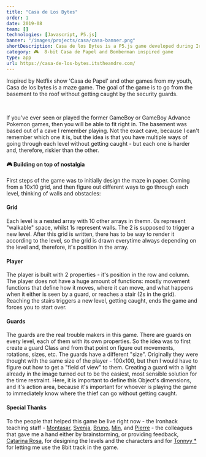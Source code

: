 ```yaml
---
title: "Casa de Los Bytes"
order: 1
date: 2019-08
team: []
technologies: [Javascript, P5.js]
banner: "/images/projects/casa/casa-banner.png"
shortDescription: Casa de los Bytes is a P5.js game developed during Ironhack Berlin's bootcamp.
category: 🎮  8-bit Casa de Papel and Bomberman inspired game
type: app
url: https://casa-de-los-bytes.itstheandre.com/
---
```


<TLDR>
  <p>
    Inspired by Netflix show 'Casa de Papel' and other games from my youth, Casa
    de los bytes is a maze game. The goal of the game is to go from the basement
    to the roof without getting caught by the security guards.
  </p>
  <br />
  <p>
    If you've ever seen or played the former GameBoy or GameBoy Advance Pokemon
    games, then you will be able to fit right in. The basement was based out of
    a cave I remember playing. Not the exact cave, because I can't remember
    which one it is, but the idea is that you have multiple ways of going
    through each level without getting caught - but each one is harder and,
    therefore, riskier than the other.
  </p>
</TLDR>

#### <EmojiWrapper>️🎮</EmojiWrapper> Building on top of nostalgia

First steps of the game was to initially design the maze in paper. Coming from a 10x10 grid, and then figure out different ways to go through each level, thinking of walls and obstacles:

#### Grid

Each level is a nested array with 10 other arrays in themn. 0s represent "walkable" space, whilst 1s represent walls. The 2 is supposed to trigger a new level. After this grid is written, there has to be way to render it according to the level, so the grid is drawn everytime always depending on the level and, therefore, it's position in the array.

#### Player

The player is built with 2 properties - it's position in the row and column. The player does not have a huge amount of functions: mostly movement functions that define how it moves, where it can move, and what happens when it either is seen by a guard, or reaches a stair (2s in the grid). Reaching the stairs triggers a new level, getting caught, ends the game and forces you to start over.

#### Guards

The guards are the real trouble makers in this game. There are guards on every level, each of them with its own properties. So the idea was to first create a guard Class and from that point on figure out movements, rotations, sizes, etc. The guards have a different "size". Originally they were thought with the same size of the player - 100x100, but then I would have to figure out how to get a "field of view" to them. Creating a guard with a light already in the image turned out to be the easiest, most sensible solution for the time restraint. Here, it is important to define this Object's dimensions, and it's action area, because it's important for whoever is playing the game to immediately know where the thief can go without getting caught.

#### Special Thanks

To the people that helped this game be live right now - the Ironhack teaching staff - [Montasar](https://github.com/mjarraya), [Svenja](https://github.com/Svemakawe), [Bruno](https://github.com/brudolce), [Min](https://github.com/angminsheng), and [Pierre](https://github.com/pierreportal) - the colleagues that gave me a hand either by brainstorming, or providing feedback, [Catarina Rosa](https://catarinarosa.co), for designing the levels and the characters and for [Tonnyy \*](https://www.youtube.com/channel/UCfKFtytQgZWBVNs4Q1Y9gFw) for letting me use the 8bit track in the game.
